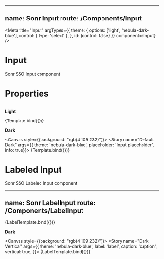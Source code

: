 
<!-- Input.stories.mdx -->


---
name: Sonr Input
route: /Components/**Input**
---

<Meta
  title="Input"
  argTypes={{
    theme: {
      options: ['light', 'nebula-dark-blue'],
      control: {
        type: 'select'
      },
    },
    id: {control: false}
  }}
  component={Input}
/>

# Input
Sonr SSO Input component

# Properties
```js
```

<ArgsTable story="Default" />


**Light**

<Canvas>
    <Story name="Default" args={{ theme: 'light', placeholder: 'Input placeholder', iconName: 'AddCircle', clear: true }}>
      {Template.bind({})}
    </Story>
</Canvas>

**Dark**

<Canvas style={{background: "rgb(4 109 232)"}}>
    <Story name="Default Dark" args={{ theme: 'nebula-dark-blue', placeholder: 'Input placeholder', info: true}}>
      {Template.bind({})}
    </Story>
</Canvas>

# Labeled Input
Sonr SSO Labeled Input component

---
name: Sonr LabelInput
route: /Components/**LabelInput**
---


<Canvas>
    <Story name="Vertical"
      args={{
        theme: 'light',
        label: 'label',
        caption: 'caption',
        vertical: true,
    }}>
      {LabelTemplate.bind({})}
    </Story>
</Canvas>

**Dark**

<Canvas style={{background: "rgb(4 109 232)"}}>
    <Story name="Dark Vertical"
      args={{
        theme: 'nebula-dark-blue',
        label: 'label',
        caption: 'caption',
        vertical: true,
    }}>
      {LabelTemplate.bind({})}
    </Story>
</Canvas>
